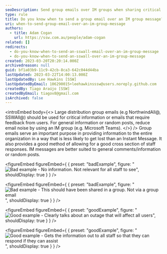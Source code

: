 ```yaml
---
seoDescription: Send group emails over IM groups when sharing critical information or seeking feedback from all staff, while using IM groups for general comments and random posts.
type: rule
title: Do you know when to send a group email over an IM group message?
uri: when-to-send-group-email-over-an-im-group-message
authors:
  - title: Adam Cogan
    url: https://ssw.com.au/people/adam-cogan
related: []
redirects:
  - do-you-know-when-to-send-an-sswall-email-over-an-im-group-message
  - do-you-know-when-to-send-an-sswall-over-an-im-group-message
created: 2023-03-20T20:20:14.000Z
archivedreason: null
guid: bf1a03b9-11c9-42cb-8ca3-642c044d44ba
lastUpdated: 2023-03-22T14:00:13.000Z
lastUpdatedBy: Lee Hawkins [SSW]
lastUpdatedByEmail: 106290015+leehawkinsssw@users.noreply.github.com
createdBy: Tiago Araújo [SSW]
createdByEmail: tiagov8@gmail.com
isArchived: false
---
```


<introEmbed
  body={<>
Large distribution group emails (e.g NorthwindAll@, SSWAll@) should be used for critical information or emails that require feedback from users. For general information or random posts, reduce email noise by using an IM group (e.g. Microsoft Teams).
  </>}
/>
Group emails serve an important purpose in providing information to the entire organization in a way that is less likely to get lost than an Instant Message. It also provides a good method of allowing for a good cross section of staff responses. IM messages are better suited to general comments/information or random posts.

<figureEmbed figureEmbed={ {
  preset: "badExample",
  figure: "![Bad example - No information. Not relevant for all staff to see](/uploads/rules/when-to-send-group-email-over-an-im-group-message/bad1.png)",
  shouldDisplay: true
} } />


<figureEmbed figureEmbed={ {
  preset: "badExample",
  figure: "![Bad example - This should have been shared in a group. Not via a group email](/uploads/rules/when-to-send-group-email-over-an-im-group-message/bad2.png)",
  shouldDisplay: true
} } />


<figureEmbed figureEmbed={ {
  preset: "goodExample",
  figure: "![Good example - Clearly talks about an outage that will affect all users](/uploads/rules/when-to-send-group-email-over-an-im-group-message/good1.png)",
  shouldDisplay: true
} } />


<figureEmbed figureEmbed={ {
  preset: "goodExample",
  figure: "![Good example - Gets the information out to all staff so that they can respond if they can assist](/uploads/rules/when-to-send-group-email-over-an-im-group-message/good2.png)",
  shouldDisplay: true
} } />
